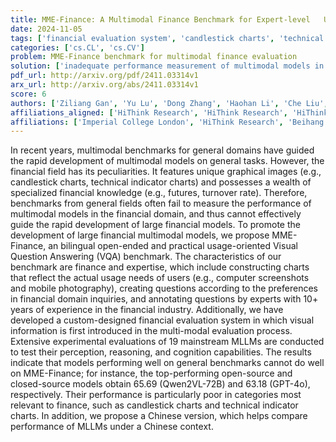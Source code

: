 ```yaml
---
title: MME-Finance: A Multimodal Finance Benchmark for Expert-level   Understanding and Reasoning
date: 2024-11-05
tags: ['financial evaluation system', 'candlestick charts', 'technical indicator charts', 'machine learning language models', 'financial models', 'Visual Question Answering', 'multimodal benchmarks']
categories: ['cs.CL', 'cs.CV']
problem: MME-Finance benchmark for multimodal finance evaluation
solution: ['inadequate performance measurement of multimodal models in the financial domain']
pdf_url: http://arxiv.org/pdf/2411.03314v1
arx_url: http://arxiv.org/abs/2411.03314v1
score: 6
authors: ['Ziliang Gan', 'Yu Lu', 'Dong Zhang', 'Haohan Li', 'Che Liu', 'Jian Liu', 'Ji Liu', 'Haipang Wu', 'Chaoyou Fu', 'Zenglin Xu', 'Rongjunchen Zhang', 'Yong Dai']
affiliations_aligned: ['HiThink Research', 'HiThink Research', 'HiThink Research', 'HiThink Research', 'Imperial College London', 'Beihang', 'HiThink Research', 'HiThink Research', 'Nanjing', 'Fudan University', 'HiThink Research', 'HiThink Research']
affiliations: ['Imperial College London', 'HiThink Research', 'Beihang', 'Nanjing', 'Fudan University']
---
```



In recent years, multimodal benchmarks for general domains have guided the rapid development of multimodal models on general tasks. However, the financial field has its peculiarities. It features unique graphical images (e.g., candlestick charts, technical indicator charts) and possesses a wealth of specialized financial knowledge (e.g., futures, turnover rate). Therefore, benchmarks from general fields often fail to measure the performance of multimodal models in the financial domain, and thus cannot effectively guide the rapid development of large financial models. To promote the development of large financial multimodal models, we propose MME-Finance, an bilingual open-ended and practical usage-oriented Visual Question Answering (VQA) benchmark. The characteristics of our benchmark are finance and expertise, which include constructing charts that reflect the actual usage needs of users (e.g., computer screenshots and mobile photography), creating questions according to the preferences in financial domain inquiries, and annotating questions by experts with 10+ years of experience in the financial industry. Additionally, we have developed a custom-designed financial evaluation system in which visual information is first introduced in the multi-modal evaluation process. Extensive experimental evaluations of 19 mainstream MLLMs are conducted to test their perception, reasoning, and cognition capabilities. The results indicate that models performing well on general benchmarks cannot do well on MME-Finance; for instance, the top-performing open-source and closed-source models obtain 65.69 (Qwen2VL-72B) and 63.18 (GPT-4o), respectively. Their performance is particularly poor in categories most relevant to finance, such as candlestick charts and technical indicator charts. In addition, we propose a Chinese version, which helps compare performance of MLLMs under a Chinese context.